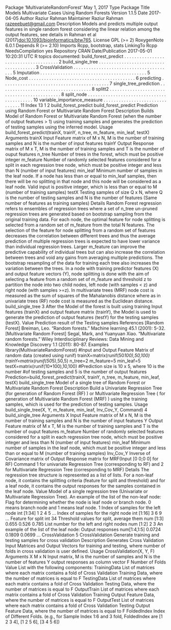 Package ‘MultivariateRandomForest’
May 1, 2017
Type Package
Title Models Multivariate Cases Using Random Forests
Version 1.1.5
Date 2017-04-05
Author Raziur Rahman
Maintainer Raziur Rahman <razeeebuet@gmail.com>
Description Models and predicts multiple output features in single random forest considering the
linear relation among the output features, see details in Rahman
et al (2017)<doi:10.1093/bioinformatics/btw765>.
License GPL (>= 2)
RoxygenNote 6.0.1
Depends R (>= 2.10)
Imports Rcpp, bootstrap, stats
LinkingTo Rcpp
NeedsCompilation yes
Repository CRAN
Date/Publication 2017-05-01 10:20:31 UTC
R topics documented:
build_forest_predict . . . . . . . . . . . . . . . . . . . . . . . . . . . . . . . . . . . . . 2
build_single_tree . . . . . . . . . . . . . . . . . . . . . . . . . . . . . . . . . . . . . . 3
CrossValidation . . . . . . . . . . . . . . . . . . . . . . . . . . . . . . . . . . . . . . . 5
Imputation . . . . . . . . . . . . . . . . . . . . . . . . . . . . . . . . . . . . . . . . . . 5
Node_cost . . . . . . . . . . . . . . . . . . . . . . . . . . . . . . . . . . . . . . . . . . 6
predicting . . . . . . . . . . . . . . . . . . . . . . . . . . . . . . . . . . . . . . . . . . 7
single_tree_prediction . . . . . . . . . . . . . . . . . . . . . . . . . . . . . . . . . . . . 8
splitt2 . . . . . . . . . . . . . . . . . . . . . . . . . . . . . . . . . . . . . . . . . . . . 8
split_node . . . . . . . . . . . . . . . . . . . . . . . . . . . . . . . . . . . . . . . . . . 10
variable_importance_measure . . . . . . . . . . . . . . . . . . . . . . . . . . . . . . . 11
Index 13
1
2 build_forest_predict
build_forest_predict Prediction using Random Forest or Multivariate Random Forest
Description
Builds Model of Random Forest or Multivariate Random Forest (when the number of output features
> 1) using training samples and generates the prediction of testing samples using the inferred model.
Usage
build_forest_predict(trainX, trainY, n_tree, m_feature, min_leaf, testX)
Arguments
trainX Input Feature matrix of M x N, M is the number of training samples and N is the
number of input features
trainY Output Response matrix of M x T, M is the number of training samples and T is
the number of ouput features
n_tree Number of trees in the forest, which must be positive integer
m_feature Number of randomly selected features considered for a split in each regression
tree node, which must be positive integer and less than N (number of input
features)
min_leaf Minimum number of samples in the leaf node. If a node has less than or equal
to min_leaf samples, then there will be no splitting in that node and this node
will be considered as a leaf node. Valid input is positive integer, which is less
than or equal to M (number of training samples)
testX Testing samples of size Q x N, where Q is the number of testing samples and N
is the number of features (Same number of features as training samples)
Details
Random Forest regression refers to ensembles of regression trees where a set of n_tree un-pruned
regression trees are generated based on bootstrap sampling from the original training data. For each
node, the optimal feature for node splitting is selected from a random set of m_feature from the total
N features. The selection of the feature for node splitting from a random set of features decreases
the correlation between different trees and thus the average prediction of multiple regression trees is
expected to have lower variance than individual regression trees. Larger m_feature can improve the
predictive capability of individual trees but can also increase the correlation between trees and void
any gains from averaging multiple predictions. The bootstrap resampling of the data for training
each tree also increases the variation between the trees.
In a node with training predictor features (X) and output feature vectors (Y), node splitting is done
with the aim of selecting a feature from a random set of m_feature and threshold z to partition the
node into two child nodes, left node (with samples < z) and right node (with samples >=z). In
multivariate trees (MRF) node cost is measured as the sum of squares of the Mahalanobis distance
where as in univariate trees (RF) node cost is measured as the Euclidean distance.
build_single_tree 3
After the Model of the forest is built using training Input features (trainX) and output feature matrix
(trainY), the Model is used to generate the prediction of output features (testY) for the testing
samples (testX).
Value
Prediction result of the Testing samples
References
[Random Forest] Breiman, Leo. "Random forests." Machine learning 45.1 (2001): 5-32.
[Multivariate Random Forest] Segal, Mark, and Yuanyuan Xiao. "Multivariate random forests."
Wiley Interdisciplinary Reviews: Data Mining and Knowledge Discovery 1.1 (2011): 80-87.
Examples
library(MultivariateRandomForest)
#Input and Output Feature Matrix of random data (created using runif)
trainX=matrix(runif(50*100),50,100)
trainY=matrix(runif(50*5),50,5)
n_tree=2
m_feature=5
min_leaf=5
testX=matrix(runif(10*100),10,100)
#Prediction size is 10 x 5, where 10 is the number
#of testing samples and 5 is the number of output features
Prediction=build_forest_predict(trainX, trainY, n_tree, m_feature, min_leaf, testX)
build_single_tree Model of a single tree of Random Forest or Multivariate Random Forest
Description
Build a Univariate Regression Tree (for generation of Random Forest (RF) ) or Multivariate Regression
Tree ( for generation of Multivariate Random Forest (MRF) ) using the training samples,
which is used for the prediction of testing samples.
Usage
build_single_tree(X, Y, m_feature, min_leaf, Inv_Cov_Y, Command)
4 build_single_tree
Arguments
X Input Feature matrix of M x N, M is the number of training samples and N is the
number of input features
Y Output Feature matrix of M x T, M is the number of training samples and T is
the number of ouput features
m_feature Number of randomly selected features considered for a split in each regression
tree node, which must be positive integer and less than N (number of input
features)
min_leaf Minimum number of samples in the leaf node, which must be positive integer
and less than or equal to M (number of training samples)
Inv_Cov_Y Inverse of Covariance matrix of Output Response matrix for MRF(Input [0 0;0
0] for RF)
Command 1 for univariate Regression Tree (corresponding to RF) and 2 for Multivariate
Regression Tree (corresponding to MRF)
Details
The regression tree structure is represented as a list of lists. For a non-leaf node, it contains the
splitting criteria (feature for split and threshold) and for a leaf node, it contains the output responses
for the samples contained in the leaf node.
Value
Model of a single regression tree (Univariate or Multivariate Regression Tree). An example of the
list of the non-leaf node:
Flag for determining whether the node is leaf node or branch node. 0 means branch node and 1 means leaf node.
1
Index of samples for the left node
int [1:34] 1 2 4 5 ...
Index of samples for the right node
int [1:16] 3 6 9 ...
Feature for split
int 34
Threshold values for split, average them
num [1:3] 0.655 0.526 0.785
List number for the left and right nodes
num [1:2] 2 3
An example of the list of the leaf node:
Output responses
num[1:4,1:5] 0.0724 0.1809 0.0699 ...
CrossValidation 5
CrossValidation Generate training and testing samples for cross validation
Description
Generates Cross Validation Input Matrices and Output Vectors for training and testing, where number
of folds in cross validation is user defined.
Usage
CrossValidation(X, Y, F)
Arguments
X M x N Input matrix, M is the number of samples and N is the number of features
Y output responses as column vector
F Number of Folds
Value
List with the following components:
TrainingData List of matrices where each matrix contains a fold of Cross Validation Training
Data, where the number of matrices is equal to F
TestingData List of matrices where each matrix contains a fold of Cross Validation Testing
Data, where the number of matrices is equal to F
OutputTrain List of matrices where each matrix contains a fold of Cross Validation Training
Output Feature Data, where the number of matrices is equal to F
OutputTest List of matrices where each matrix contains a fold of Cross Validation Testing
Output Feature Data, where the number of matrices is equal to F
FoldedIndex Index of Different Folds. (e.g., for Sample Index 1:6 and 3 fold, FoldedIndex
are [1 2 3 4], [1 2 5 6], [3 4 5 6])
